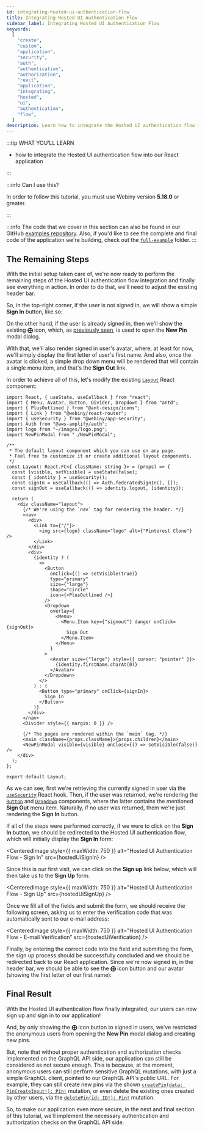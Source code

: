 ```yaml
---
id: integrating-hosted-ui-authentication-flow
title: Integrating Hosted UI Authentication Flow
sidebar_label: Integrating Hosted UI Authentication Flow
keywords:
  [
    "create",
    "custom",
    "application",
    "security",
    "auth",
    "authentication",
    "authorization",
    "react",
    "application",
    "integrating",
    "hosted",
    "ui",
    "authentication",
    "flow",
  ]
description: Learn how to integrate the Hosted UI authentication flow into our React application.
---
```



:::tip WHAT YOU’LL LEARN

- how to integrate the Hosted UI authentication flow into our React application

:::

:::info Can I use this?

In order to follow this tutorial, you must use Webiny version **5.18.0** or greater.

:::

:::info
The code that we cover in this section can also be found in our GitHub [examples repository](https://github.com/webiny/webiny-examples/tree/master/create-custom-application/05-security/04-react-application/02-integrating-hosted-ui-authentication-flow). Also, if you'd like to see the complete and final code of the application we're building, check out the [`full-example`](https://github.com/webiny/webiny-examples/tree/master/create-custom-application/full-example) folder.
:::

## The Remaining Steps

With the initial setup taken care of, we're now ready to perform the remaining steps of the Hosted UI authentication flow integration and finally see everything in action. In order to do that, we'll need to adjust the existing header bar.

So, in the top-right corner, if the user is not signed in, we will show a simple **Sign In** button, like so:

<CenteredImage alt="Header Bar - Not Logged In State" src={headerNotLoggedIn} />

On the other hand, if the user is already signed in, then we'll show the existing **&#10753;** icon, which, as [previously seen](/docs/tutorials/create-custom-application/react-application/new-pin-modal-dialog), is used to open the **New Pin** modal dialog.

With that, we'll also render signed in user's avatar, where, at least for now, we'll simply display the first letter of user's first name. And also, once the avatar is clicked, a simple drop down menu will be rendered that will contain a single menu item, and that's the **Sign Out** link.

<CenteredImage alt="Header Bar - Logged In State" src={headerLoggedIn} />

In order to achieve all of this, let's modify the existing [`Layout`](https://github.com/webiny/webiny-examples/blob/master/create-custom-application/05-security/04-react-application/02-integrating-hosted-ui-authentication-flow/pinterest-clone/app/code/src/components/Layout.tsx#L14) React component:

```tsx title="pinterest-clone/app/code/src/components/Layout.tsx" {5-6,16-18,30-57}
import React, { useState, useCallback } from "react";
import { Menu, Avatar, Button, Divider, Dropdown } from "antd";
import { PlusOutlined } from "@ant-design/icons";
import { Link } from "@webiny/react-router";
import { useSecurity } from "@webiny/app-security";
import Auth from "@aws-amplify/auth";
import logo from "~/images/logo.png";
import NewPinModal from "./NewPinModal";

/**
 * The default layout component which you can use on any page.
 * Feel free to customize it or create additional layout components.
 */
const Layout: React.FC<{ className: string }> = (props) => {
  const [visible, setVisible] = useState(false);
  const { identity } = useSecurity();
  const signIn = useCallback(() => Auth.federatedSignIn(), []);
  const signOut = useCallback(() => identity.logout, [identity]);

  return (
    <div className="layout">
      {/* We're using the `nav` tag for rendering the header. */}
      <nav>
        <div>
          <Link to={"/"}>
            <img src={logo} className="logo" alt={"Pinterest Clone"} />
          </Link>
        </div>
        <div>
          {identity ? (
            <>
              <Button
                onClick={() => setVisible(true)}
                type="primary"
                size={"large"}
                shape="circle"
                icon={<PlusOutlined />}
              />
              <Dropdown
                overlay={
                  <Menu>
                    <Menu.Item key={"signout"} danger onClick={signOut}>
                      Sign Out
                    </Menu.Item>
                  </Menu>
                }
              >
                <Avatar size={"large"} style={{ cursor: "pointer" }}>
                  {identity.firstName.charAt(0)}
                </Avatar>
              </Dropdown>
            </>
          ) : (
            <Button type="primary" onClick={signIn}>
              Sign In
            </Button>
          )}
        </div>
      </nav>
      <Divider style={{ margin: 0 }} />

      {/* The pages are rendered within the `main` tag. */}
      <main className={props.className}>{props.children}</main>
      <NewPinModal visible={visible} onClose={() => setVisible(false)} />
    </div>
  );
};

export default Layout;
```

As we can see, first we're retrieving the currently signed in user via the [`useSecurity`](https://github.com/webiny/webiny-examples/blob/master/create-custom-application/05-security/04-react-application/02-integrating-hosted-ui-authentication-flow/pinterest-clone/app/code/src/components/Layout.tsx#L16) React hook. Then, if the user was returned, we're rendering the [`Button`](https://github.com/webiny/webiny-examples/blob/master/create-custom-application/05-security/04-react-application/02-integrating-hosted-ui-authentication-flow/pinterest-clone/app/code/src/components/Layout.tsx#L32) and [`Dropdown`](https://github.com/webiny/webiny-examples/blob/master/create-custom-application/05-security/04-react-application/02-integrating-hosted-ui-authentication-flow/pinterest-clone/app/code/src/components/Layout.tsx#L39) components, where the latter contains the mentioned **Sign Out** menu item. Naturally, if no user was returned, them we're just rendering the **Sign In** button.

If all of the steps were performed correctly, if we were to click on the **Sign In** button, we should be redirected to the Hosted UI authentication flow, which will initially display the **Sign In** form:

<CenteredImage
  style={{ maxWidth: 750 }}
  alt="Hosted UI Authentication Flow - Sign In"
  src={hostedUiSignIn}
/>

Since this is our first visit, we can click on the **Sign up** link below, which will then take us to the **Sign Up** form:

<CenteredImage
  style={{ maxWidth: 750 }}
  alt="Hosted UI Authentication Flow - Sign Up"
  src={hostedUiSignUp}
/>

Once we fill all of the fields and submit the form, we should receive the following screen, asking us to enter the verification code that was automatically sent to our e-mail address:

<CenteredImage
  style={{ maxWidth: 750 }}
  alt="Hosted UI Authentication Flow - E-mail Verification"
  src={hostedUiVerification}
/>

Finally, by entering the correct code into the field and submitting the form, the sign up process should be successfully concluded and we should be redirected back to our React application. Since we're now signed in, in the header bar, we should be able to see the **&#10753;** icon button and our avatar (showing the first letter of our first name):

<CenteredImage alt="Header Bar - Logged In State" src={headerLoggedInWithoutMenu} />

## Final Result

With the Hosted UI authentication flow finally integrated, our users can now sign up and sign in to our application!

And, by only showing the **&#10753;** icon button to signed in users, we've restricted the anonymous users from opening the **New Pin** modal dialog and creating new pins.

But, note that without proper authentication and authorization checks implemented on the GraphQL API side, our application can still be considered as not secure enough. This is because, at the moment, anonymous users can still perform sensitive GraphQL mutations, with just a simple GraphQL client, pointed to our GraphQL API's public URL. For example, they can still create new pins via the shown [`createPin(data: PinCreateInput!): Pin!`](https://github.com/webiny/webiny-examples/blob/master/create-custom-application/05-security/04-react-application/02-integrating-hosted-ui-authentication-flow/pinterest-clone/api/code/graphql/src/plugins/scaffolds/pins/typeDefs.ts#L45-L46) mutation, or even delete the existing ones created by other users, via the [`deletePin(id: ID!): Pin!`](https://github.com/webiny/webiny-examples/blob/master/create-custom-application/05-security/04-react-application/02-integrating-hosted-ui-authentication-flow/pinterest-clone/api/code/graphql/src/plugins/scaffolds/pins/typeDefs.ts#L51-L52) mutation.

So, to make our application even more secure, in the next and final section of this tutorial, we'll implement the necessary authentication and authorization checks on the GraphQL API side.

